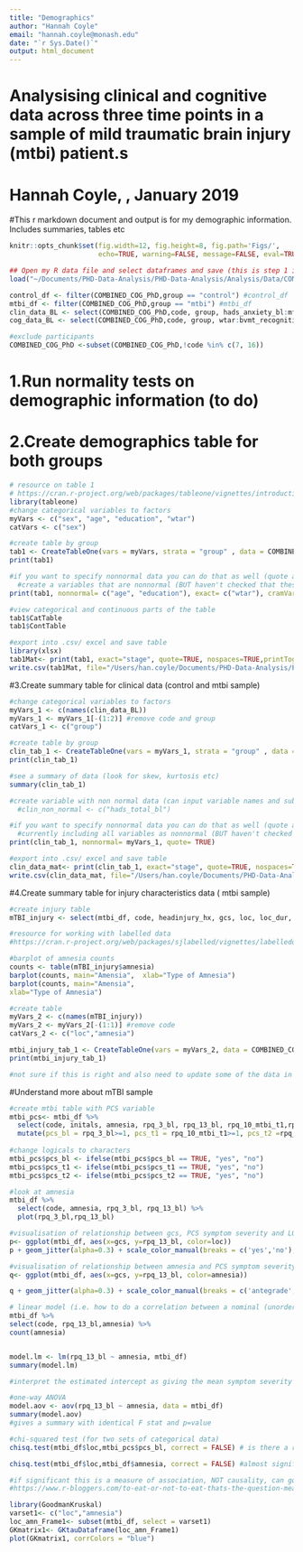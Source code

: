 ```yaml
---
title: "Demographics"
author: "Hannah Coyle"
email: "hannah.coyle@monash.edu"
date: "`r Sys.Date()`"
output: html_document
---
```

# Analysising clinical and cognitive data across three time points in a sample of mild traumatic brain injury (mtbi) patient.s

# Hannah Coyle, , January 2019
  #This r markdown document and output is for my demographic information. Includes summaries, tables etc

```r
knitr::opts_chunk$set(fig.width=12, fig.height=8, fig.path='Figs/',
                      echo=TRUE, warning=FALSE, message=FALSE, eval=TRUE)
```

```r
## Open my R data file and select dataframes and save (this is step 1 if working off a clear workspace)
load("~/Documents/PHD-Data-Analysis/PHD-Data-Analysis/Analysis/Data/COMBINED_COG_PhD.Rdata")

control_df <- filter(COMBINED_COG_PhD,group == "control") #control_df
mtbi_df <- filter(COMBINED_COG_PhD,group == "mtbi") #mtbi_df
clin_data_BL <- select(COMBINED_COG_PhD,code, group, hads_anxiety_bl:mfi_mf_bl) # clinical_df at baseline
cog_data_BL <- select(COMBINED_COG_PhD,code, group, wtar:bvmt_recognition) # cog_df at baseline

#exclude participants
COMBINED_COG_PhD <-subset(COMBINED_COG_PhD,!code %in% c(7, 16))
```
# 1.Run normality tests on demographic information (to do)

# 2.Create demographics table for both groups
```r
# resource on table 1
# https://cran.r-project.org/web/packages/tableone/vignettes/introduction.html
library(tableone)
#change categorical variables to factors
myVars <- c("sex", "age", "education", "wtar")
catVars <- c("sex")

#create table by group
tab1 <- CreateTableOne(vars = myVars, strata = "group" , data = COMBINED_COG_PhD, factorVars = catVars)
print(tab1)

#if you want to specify nonnormal data you can do that as well (quote arguments avoids the mishandling of spaces)
  #create a variables that are nonnormal (BUT haven't checked that these aren't yet)
print(tab1, nonnormal= c("age", "education"), exact= c("wtar"), cramVars = "sex", quote= TRUE)

#view categorical and continuous parts of the table
tab1$CatTable
tab1$ContTable

#export into .csv/ excel and save table 
library(xlsx)
tab1Mat<- print(tab1, exact="stage", quote=TRUE, nospaces=TRUE,printToggle = FALSE)
write.csv(tab1Mat, file="/Users/han.coyle/Documents/PHD-Data-Analysis/PHD-Data-Analysis/Analysis/Tables/demographics.csv")

```
#3.Create summary table for clinical data (control and mtbi sample)
```r
#change categorical variables to factors
myVars_1 <- c(names(clin_data_BL))
myVars_1 <- myVars_1[-(1:2)] #remove code and group
catVars_1 <- c("group")

#create table by group
clin_tab_1 <- CreateTableOne(vars = myVars_1, strata = "group" , data = COMBINED_COG_PhD, factorVars = catVars_1)
print(clin_tab_1)

#see a summary of data (look for skew, kurtosis etc)
summary(clin_tab_1)

#create variable with non normal data (can input variable names and sub this in, but currently working on the premise that will run non parametric stats for all)
  #clin_non_normal <- c("hads_total_bl")

#if you want to specify nonnormal data you can do that as well (quote arguments avoids the mishandling of spaces)
  #currently including all variables as nonnormal (BUT haven't checked that these aren't yet)
print(clin_tab_1, nonnormal= myVars_1, quote= TRUE)

#export into .csv/ excel and save table 
clin_data_mat<- print(clin_tab_1, exact="stage", quote=TRUE, nospaces=TRUE,printToggle = FALSE)
write.csv(clin_data_mat, file="/Users/han.coyle/Documents/PHD-Data-Analysis/PHD-Data-Analysis/Analysis/Tables/clin_demographics.csv")
```
#4.Create summary table for injury characteristics data ( mtbi sample)
```r

#create injury table
mTBI_injury <- select(mtbi_df, code, headinjury_hx, gcs, loc, loc_dur, amnesia, prior_injury,other_injury,ageofinjury)

#resource for working with labelled data
#https://cran.r-project.org/web/packages/sjlabelled/vignettes/labelleddata.html

#barplot of amnesia counts
counts <- table(mTBI_injury$amnesia)
barplot(counts, main="Amensia",  xlab="Type of Amnesia")
barplot(counts, main="Amensia", 
xlab="Type of Amnesia")

#create table
myVars_2 <- c(names(mTBI_injury))
myVars_2 <- myVars_2[-(1:1)] #remove code
catVars_2 <- c("loc","amnesia")

mtbi_injury_tab_1 <- CreateTableOne(vars = myVars_2, data = COMBINED_COG_PhD, factorVars = catVars_2)
print(mtbi_injury_tab_1)

#not sure if this is right and also need to update some of the data in the SPSS database- to come back to. 
```

#Understand more about mTBI sample
```r
#create mtbi table with PCS variable
mtbi_pcs<- mtbi_df %>%
  select(code, initals, amnesia, rpq_3_bl, rpq_13_bl, rpq_10_mtbi_t1,rpq_mtbi_t2 ) %>%
  mutate(pcs_bl = rpq_3_bl>=1, pcs_t1 = rpq_10_mtbi_t1>=1, pcs_t2 =rpq_mtbi_t2 >=1)
  
#change logicals to characters
mtbi_pcs$pcs_bl <- ifelse(mtbi_pcs$pcs_bl == TRUE, "yes", "no")
mtbi_pcs$pcs_t1 <- ifelse(mtbi_pcs$pcs_t1 == TRUE, "yes", "no")
mtbi_pcs$pcs_t2 <- ifelse(mtbi_pcs$pcs_t2 == TRUE, "yes", "no") 

#look at amnesia
mtbi_df %>%
  select(code, amnesia, rpq_3_bl, rpq_13_bl) %>%
  plot(rpq_3_bl,rpq_13_bl)

#visualisation of relationship between gcs, PCS symptom severity and LOC
p<- ggplot(mtbi_df, aes(x=gcs, y=rpq_13_bl, color=loc))
p + geom_jitter(alpha=0.3) + scale_color_manual(breaks = c('yes','no'),values=c('darkgreen','red'))

#visualisation of relationship between amnesia and PCS symptom severity 
q<- ggplot(mtbi_df, aes(x=gcs, y=rpq_13_bl, color=amnesia))

q + geom_jitter(alpha=0.3) + scale_color_manual(breaks = c('antegrade','retrograde','anterograde and retrograde','nil'),values=c('darkgreen','red','blue','orange'))

# linear model (i.e. how to do a correlation between a nominal (unordered categorical variable) iv and continuous dv)
mtbi_df %>%
select(code, rpq_13_bl,amnesia) %>%
count(amnesia)


model.lm <- lm(rpq_13_bl ~ amnesia, mtbi_df)
summary(model.lm)

#interpret the estimated intercept as giving the mean symptom severity of PCS symptoms as 13.85 for ?? *unclear which variable*, and the estimated coefficients for the dummy variables as showing retrograde amnesia symptoms were on average 0.75 points less severe then ?

#one-way ANOVA
model.aov <- aov(rpq_13_bl ~ amnesia, data = mtbi_df)
summary(model.aov)
#gives a summary with identical F stat and p=value

#chi-squared test (for two sets of categorical data)
chisq.test(mtbi_df$loc,mtbi_pcs$pcs_bl, correct = FALSE) # is there a relationship between loc (yes vs no) and presence of pcs (yes vs no)

chisq.test(mtbi_df$loc,mtbi_df$amnesia, correct = FALSE) #almost significant

#if significant this is a measure of association, NOT causality, can go on to test strength of association
#https://www.r-bloggers.com/to-eat-or-not-to-eat-thats-the-question-measuring-the-association-between-categorical-variables/

library(GoodmanKruskal)
varset1<- c("loc","amnesia")
loc_amn_Frame1<- subset(mtbi_df, select = varset1)
GKmatrix1<- GKtauDataframe(loc_amn_Frame1)
plot(GKmatrix1, corrColors = "blue")
```



